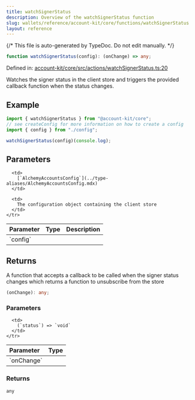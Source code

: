 ```yaml
---
title: watchSignerStatus
description: Overview of the watchSignerStatus function
slug: wallets/reference/account-kit/core/functions/watchSignerStatus
layout: reference
---
```


{/* This file is auto-generated by TypeDoc. Do not edit manually. */}

```ts
function watchSignerStatus(config): (onChange) => any;
```

Defined in: [account-kit/core/src/actions/watchSignerStatus.ts:20](https://github.com/alchemyplatform/aa-sdk/blob/ad165355d980f9a16dd388088895bfc851df8656/account-kit/core/src/actions/watchSignerStatus.ts#L20)

Watches the signer status in the client store and triggers the provided callback function when the status changes.

## Example

```ts
import { watchSignerStatus } from "@account-kit/core";
// see createConfig for more information on how to create a config
import { config } from "./config";

watchSignerStatus(config)(console.log);
```

## Parameters

<table>
  <thead>
    <tr>
      <th align="left">Parameter</th>
      <th align="left">Type</th>
      <th align="left">Description</th>
    </tr>
  </thead>

  <tbody>
    <tr>
      <td>
        `config`
      </td>

      <td>
        [`AlchemyAccountsConfig`](../type-aliases/AlchemyAccountsConfig.mdx)
      </td>

      <td>
        The configuration object containing the client store
      </td>
    </tr>

  </tbody>
</table>

## Returns

A function that accepts a callback to be called when the signer status changes which returns a function to unsubscribe from the store

```ts
(onChange): any;
```

### Parameters

<table>
  <thead>
    <tr>
      <th align="left">Parameter</th>
      <th align="left">Type</th>
    </tr>
  </thead>

  <tbody>
    <tr>
      <td>
        `onChange`
      </td>

      <td>
        (`status`) => `void`
      </td>
    </tr>

  </tbody>
</table>

### Returns

`any`
